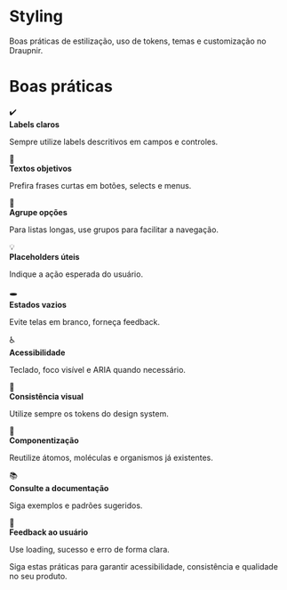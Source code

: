 
<Meta title="Guides/Styling" />

# Styling

Boas práticas de estilização, uso de tokens, temas e customização no Draupnir.

<div style={{ textAlign: 'center', margin: '2rem 0 2.5rem 0' }}>
  <h1 style={{ fontWeight: 700, fontSize: '2.2rem', margin: '1rem 0 0.5rem 0' }}>Boas práticas</h1>
</div>
<div style={{
  display: 'grid',
  gridTemplateColumns: 'repeat(auto-fit, minmax(220px, 1fr))',
  gap: '1.5rem',
  maxWidth: '700px',
  margin: '2.5rem auto',
}}>
  <div style={{ background: '#f7f7fa', borderRadius: '8px', padding: '1.2rem 1rem', textAlign: 'center' }}>
    <div style={{ fontSize: '1.5rem', marginBottom: '0.5rem' }}>✔️</div>
    <b>Labels claros</b>
    <p style={{ color: '#666', fontSize: '0.98rem', margin: '0.5rem 0 0 0' }}>Sempre utilize labels descritivos em campos e controles.</p>
  </div>
  <div style={{ background: '#f7f7fa', borderRadius: '8px', padding: '1.2rem 1rem', textAlign: 'center' }}>
    <div style={{ fontSize: '1.5rem', marginBottom: '0.5rem' }}>📝</div>
    <b>Textos objetivos</b>
    <p style={{ color: '#666', fontSize: '0.98rem', margin: '0.5rem 0 0 0' }}>Prefira frases curtas em botões, selects e menus.</p>
  </div>
  <div style={{ background: '#f7f7fa', borderRadius: '8px', padding: '1.2rem 1rem', textAlign: 'center' }}>
    <div style={{ fontSize: '1.5rem', marginBottom: '0.5rem' }}>📑</div>
    <b>Agrupe opções</b>
    <p style={{ color: '#666', fontSize: '0.98rem', margin: '0.5rem 0 0 0' }}>Para listas longas, use grupos para facilitar a navegação.</p>
  </div>
  <div style={{ background: '#f7f7fa', borderRadius: '8px', padding: '1.2rem 1rem', textAlign: 'center' }}>
    <div style={{ fontSize: '1.5rem', marginBottom: '0.5rem' }}>💡</div>
    <b>Placeholders úteis</b>
    <p style={{ color: '#666', fontSize: '0.98rem', margin: '0.5rem 0 0 0' }}>Indique a ação esperada do usuário.</p>
  </div>
  <div style={{ background: '#f7f7fa', borderRadius: '8px', padding: '1.2rem 1rem', textAlign: 'center' }}>
    <div style={{ fontSize: '1.5rem', marginBottom: '0.5rem' }}>🕳️</div>
    <b>Estados vazios</b>
    <p style={{ color: '#666', fontSize: '0.98rem', margin: '0.5rem 0 0 0' }}>Evite telas em branco, forneça feedback.</p>
  </div>
  <div style={{ background: '#f7f7fa', borderRadius: '8px', padding: '1.2rem 1rem', textAlign: 'center' }}>
    <div style={{ fontSize: '1.5rem', marginBottom: '0.5rem' }}>♿</div>
    <b>Acessibilidade</b>
    <p style={{ color: '#666', fontSize: '0.98rem', margin: '0.5rem 0 0 0' }}>Teclado, foco visível e ARIA quando necessário.</p>
  </div>
  <div style={{ background: '#f7f7fa', borderRadius: '8px', padding: '1.2rem 1rem', textAlign: 'center' }}>
    <div style={{ fontSize: '1.5rem', marginBottom: '0.5rem' }}>🎨</div>
    <b>Consistência visual</b>
    <p style={{ color: '#666', fontSize: '0.98rem', margin: '0.5rem 0 0 0' }}>Utilize sempre os tokens do design system.</p>
  </div>
  <div style={{ background: '#f7f7fa', borderRadius: '8px', padding: '1.2rem 1rem', textAlign: 'center' }}>
    <div style={{ fontSize: '1.5rem', marginBottom: '0.5rem' }}>🧩</div>
    <b>Componentização</b>
    <p style={{ color: '#666', fontSize: '0.98rem', margin: '0.5rem 0 0 0' }}>Reutilize átomos, moléculas e organismos já existentes.</p>
  </div>
  <div style={{ background: '#f7f7fa', borderRadius: '8px', padding: '1.2rem 1rem', textAlign: 'center' }}>
    <div style={{ fontSize: '1.5rem', marginBottom: '0.5rem' }}>📚</div>
    <b>Consulte a documentação</b>
    <p style={{ color: '#666', fontSize: '0.98rem', margin: '0.5rem 0 0 0' }}>Siga exemplos e padrões sugeridos.</p>
  </div>
  <div style={{ background: '#f7f7fa', borderRadius: '8px', padding: '1.2rem 1rem', textAlign: 'center' }}>
    <div style={{ fontSize: '1.5rem', marginBottom: '0.5rem' }}>🔔</div>
    <b>Feedback ao usuário</b>
    <p style={{ color: '#666', fontSize: '0.98rem', margin: '0.5rem 0 0 0' }}>Use loading, sucesso e erro de forma clara.</p>
  </div>
</div>

<div style={{ textAlign: 'center', color: '#888', fontSize: '1rem', marginTop: '2.5rem' }}>
  Siga estas práticas para garantir acessibilidade, consistência e qualidade no seu produto.
</div> 
